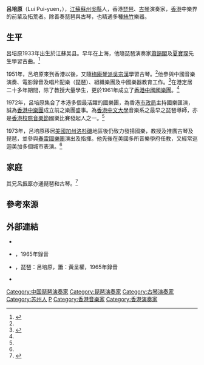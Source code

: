 '''呂培原'''（Lui Pui-yuen，{{bd|1933年|}}），[[江蘇|江蘇]][[蘇州|蘇州]][[吳縣|吳縣]]人，香港[[琵琶_(中國)|琵琶]]、[[古琴|古琴]]演奏家，[[香港|香港]]中樂界的前輩及拓荒者。除善奏琵琶與古琴，也精通多種[[江南丝竹|絲竹]]樂器。

==生平==
呂培原1933年出生於江蘇吴县。早年在上海，他隨琵琶演奏家[[蕭韻閣|蕭韻閣]]及[[夏寶琛|夏寶琛]]先生學習古曲。<ref name=":0">{{Cite web|title=太平洋國樂三重奏 不炫技不做作 中西合璧再創新|url=http://paper.wenweipo.com/2016/12/23/RW1612230001.htm|access-date=2021-11-03|author=張岳悅|date=2016-12-23|coauthors=彭子文|work=香港文匯報|archive-date=2021-11-03|archive-url=https://web.archive.org/web/20211103033207/http://paper.wenweipo.com/2016/12/23/RW1612230001.htm|dead-url=no}}</ref>

1951年，呂培原來到香港以後，又隨[[梅庵琴派|梅庵琴派]][[吳宗漢|吳宗漢]]學習古琴。<ref name=":0" />他參與中國音樂演奏、電影錄音及唱片配樂（琵琶）、組織樂團及中國樂器教育工作。<ref>{{Cite web |url=http://www.hkaaa.org.hk/doc/11157 |title=《呂培原先生的香江國樂歲月》 |accessdate=2016-07-10 |archive-date=2017-12-17 |archive-url=https://web.archive.org/web/20171217013938/http://www.hkaaa.org.hk/doc/11157 |dead-url=yes }}</ref>在港定居二十多年期間，除了教授大量學生，更於1961年成立了[[香港中國國樂團|香港中國國樂團]]。<ref name=":0" />

1972年，呂培原集合了本港多個最活躍的國樂團，為香港[[市政局|市政局]]主持國樂匯演，誠為[[香港中樂團|香港中樂團]]成立前之樂團盛事。為[[香港中文大學|香港中文大學]]音樂系之最早之琵琶導師，亦是[[香港校際音樂節|香港校際音樂節]]國樂比賽發起人之一。<ref name=":0" />

1973年，呂培原移居[[美國|美國]][[加州|加州]][[洛杉磯|洛杉磯]]地區後仍致力發揚國樂，教授及推廣古琴及琵琶，並參與[[春雷國樂團|春雷國樂團]]演出及指揮。他先後在美國多所音樂學府任教，又經常巡迴美加多個城市表演。<ref name=":0" />

==家庭==
其兄[[呂振原|呂振原]]亦通琵琶和古琴。<ref>{{Cite web |url=http://blog.chinaunix.net/uid-20375883-id-3387521.html |title=呂振原舊訪問 |accessdate=2016-07-11 |archive-date=2017-12-17 |archive-url=https://web.archive.org/web/20171217014028/http://blog.chinaunix.net/uid-20375883-id-3387521.html |dead-url=no }}</ref>

==參考來源==
{{reflist}}

== 外部連結 ==
* {{Youtube|dz5SJ2skj7w|清雅頌：呂培原琵琶古琴演奏會精華片段}}
* {{Youtube|b33Yc0Ps1NQ|〈十面埋伏〉}}，1965年錄音
* {{Youtube|q8b-RCBjY9Q|〈月兒高〉}}，琵琶：呂培原，簫：黃呈權，1965年錄音
* {{Discogs artist|1159760}}

{{DEFAULTSORT:L}}
[[Category:中国琵琶演奏家|Category:中国琵琶演奏家]]
[[Category:琵琶演奏家|Category:琵琶演奏家]]
[[Category:古琴演奏家|Category:古琴演奏家]]
[[Category:苏州人|Category:苏州人]]
[[Category:吕姓|P]]
[[Category:香港音樂家|Category:香港音樂家]]
[[Category:香港演奏家|Category:香港演奏家]]